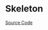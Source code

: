
<Meta of={SkeletonStories} />

# Skeleton

<Description of={Skeleton} />

[Source Code](https://github.com/Mezzanine-UI/mezzanine/blob/main/packages/react/src/Skeleton/Skeleton.tsx)

<ArgTypes of={Skeleton} />
